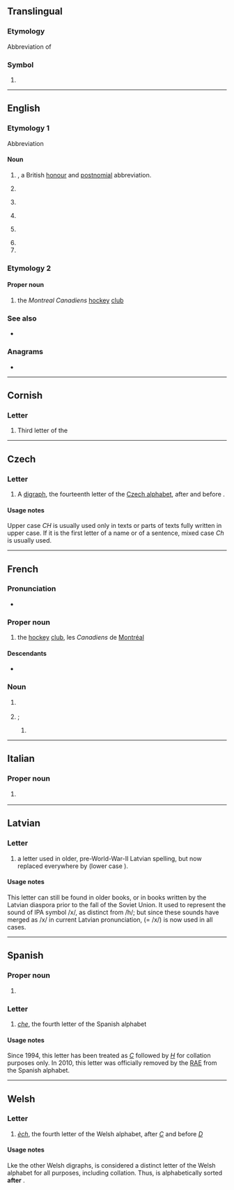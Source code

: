 {{also|Appendix:Variations of "ch"}}
==Translingual==

===Etymology===
Abbreviation of {{der|mul|la|-}} {{m|la||[[confoederatio|Confoederatio]] [[Helvetica]]|Swiss confederation}}

===Symbol===
{{mul-symbol}}

# {{ISO 3166|1|2|Switzerland}}

----

==English==

===Etymology 1===
Abbreviation

====Noun====
{{en-noun|~}}

# {{init of|en|[[companion]] of [[honour]]|nodot=1}}, a British [[honour]] and [[postnomial]] abbreviation.
# {{abbreviation of|en|heavy cruiser}}
# {{lb|en|US|army|aviation}} {{initialism of|en|cargo helicopter}}
# {{lb|en|set theory}} {{init of|en|continuum hypothesis}}
# {{lb|en|medicine}} {{initialism of|en|cluster headache}}
# {{initialism of|en|central heating}}
# {{initialism of|en|Cretan Hieroglyphic}}

===Etymology 2===
{{bor|en|fr|CH}}

====Proper noun====
{{en-proper noun}}

# {{lb|en|Canada}} the ''Montreal Canadiens'' [[hockey]] [[club]]

===See also===
* {{pedia|lang=en|Order of the Companions of Honour}}

===Anagrams===
* {{anagrams|en|a=ch|H&C|H.C.|H/C|HC|h/c}}

----

==Cornish==

===Letter===
{{head|kw|letter|upper case||lower case|ch}}

# Third letter of the {{w|Cornish Alphabet}}

----

==Czech==

===Letter===
{{head|cs|letter|upper case||lower case|ch|mixed case|Ch}}

# A [[digraph]], the fourteenth letter of the [[w:Czech alphabet|Czech alphabet]], after {{m|cs|H}} and before {{m|cs|I}}.

====Usage notes====
Upper case ''CH'' is usually used only in texts or parts of texts fully written in upper case. If it is the first letter of a name or of a sentence, mixed case ''Ch'' is usually used.

----

==French==

===Pronunciation===
* {{fr-IPA|cé-ache}}

===Proper noun===
{{fr-proper noun|m-p}}

# {{lb|fr|Canada}} the [[hockey]] [[club]], les ''Canadiens'' de [[Montréal]]

====Descendants====
* {{desc|en|CH}}

===Noun===
{{fr-noun|m}}

# {{abbreviation of|fr|centre hospitalier}} {{gloss|lit. ''hospital center''}}
#: {{cot|fr|CHU|CHSLD|CLSC|CSSS|CISSS|CIUSSS}}
# {{m|en|HC|gloss=hockey club}}; {{initialism of|fr|[[club]] de [[hockey]]}}
## {{abbreviation of|fr|club de [[hockey sur glace]]}}

----

==Italian==

===Proper noun===
{{it-proper noun}}

# {{abbreviation of|it|Chieti|nodot=1}} {{gloss|Italian town in Abruzzo}}

----

==Latvian==

===Letter===
{{head|lv|letter|upper case||lower case|ch|mixed case|Ch}}

# a letter used in older, pre-World-War-II Latvian spelling, but now replaced everywhere by {{l|lv|H}} (lower case {{l|lv|h}}).

====Usage notes====
This letter can still be found in older books, or in books written by the Latvian diaspora prior to the fall of the Soviet Union. It used to represent the sound of IPA symbol /x/, as distinct from /h/; but since these sounds have merged as /x/ in current Latvian pronunciation, <h> (= /x/) is now used in all cases.

----

==Spanish==

===Proper noun===
{{es-proper noun}}

# {{abbreviation of|es|Chihuahua|nodot=1}} {{gloss|Mexican state}}

===Letter===
{{head|es|letter|upper case||lower case|ch|mixed case|Ch}}

# ''[[che]]'', the fourth letter of the Spanish alphabet

====Usage notes====
Since 1994, this letter has been treated as ''[[C]]'' followed by ''[[H]]'' for collation purposes only. In 2010, this letter was officially removed by the [[RAE]] from the Spanish alphabet.

----

==Welsh==

===Letter===
{{head|cy|letter|upper case||lower case|ch|mixed case|Ch}}

# ''[[èch]]'', the fourth letter of the Welsh alphabet, after ''[[C]]'' and before ''[[D]]''

====Usage notes====
Lke the other Welsh digraphs, {{m|cy|CH}} is considered a distinct letter of the Welsh alphabet for all purposes, including collation. Thus, {{m|cy|chwech|CHWECH}} is alphabetically sorted '''after''' {{m|cy|cyllell|CYLLELL}}.